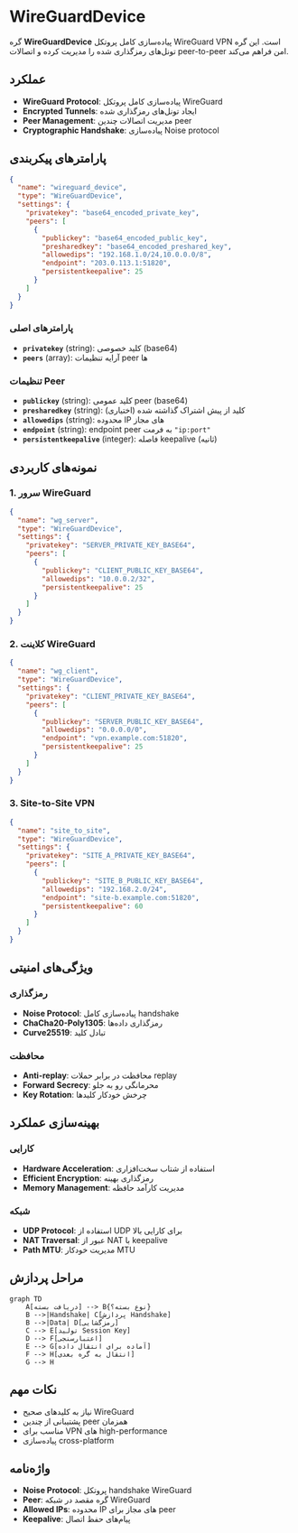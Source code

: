 # WireGuardDevice

گره **WireGuardDevice** پیاده‌سازی کامل پروتکل WireGuard VPN است. این گره تونل‌های رمزگذاری شده را مدیریت کرده و اتصالات peer-to-peer امن فراهم می‌کند.

## عملکرد

- **WireGuard Protocol**: پیاده‌سازی کامل پروتکل WireGuard
- **Encrypted Tunnels**: ایجاد تونل‌های رمزگذاری شده
- **Peer Management**: مدیریت اتصالات چندین peer
- **Cryptographic Handshake**: پیاده‌سازی Noise protocol

## پارامترهای پیکربندی

```json
{
  "name": "wireguard_device",
  "type": "WireGuardDevice",
  "settings": {
    "privatekey": "base64_encoded_private_key",
    "peers": [
      {
        "publickey": "base64_encoded_public_key",
        "presharedkey": "base64_encoded_preshared_key",
        "allowedips": "192.168.1.0/24,10.0.0.0/8",
        "endpoint": "203.0.113.1:51820",
        "persistentkeepalive": 25
      }
    ]
  }
}
```

### پارامترهای اصلی

- **`privatekey`** (string): کلید خصوصی (base64)
- **`peers`** (array): آرایه تنظیمات peer ها

### تنظیمات Peer

- **`publickey`** (string): کلید عمومی peer (base64)
- **`presharedkey`** (string): کلید از پیش اشتراک گذاشته شده (اختیاری)
- **`allowedips`** (string): محدوده IP های مجاز
- **`endpoint`** (string): endpoint peer به فرمت `"ip:port"`
- **`persistentkeepalive`** (integer): فاصله keepalive (ثانیه)

## نمونه‌های کاربردی

### 1. سرور WireGuard
```json
{
  "name": "wg_server",
  "type": "WireGuardDevice",
  "settings": {
    "privatekey": "SERVER_PRIVATE_KEY_BASE64",
    "peers": [
      {
        "publickey": "CLIENT_PUBLIC_KEY_BASE64",
        "allowedips": "10.0.0.2/32",
        "persistentkeepalive": 25
      }
    ]
  }
}
```

### 2. کلاینت WireGuard
```json
{
  "name": "wg_client",
  "type": "WireGuardDevice",
  "settings": {
    "privatekey": "CLIENT_PRIVATE_KEY_BASE64",
    "peers": [
      {
        "publickey": "SERVER_PUBLIC_KEY_BASE64",
        "allowedips": "0.0.0.0/0",
        "endpoint": "vpn.example.com:51820",
        "persistentkeepalive": 25
      }
    ]
  }
}
```

### 3. Site-to-Site VPN
```json
{
  "name": "site_to_site",
  "type": "WireGuardDevice",
  "settings": {
    "privatekey": "SITE_A_PRIVATE_KEY_BASE64",
    "peers": [
      {
        "publickey": "SITE_B_PUBLIC_KEY_BASE64",
        "allowedips": "192.168.2.0/24",
        "endpoint": "site-b.example.com:51820",
        "persistentkeepalive": 60
      }
    ]
  }
}
```

## ویژگی‌های امنیتی

### رمزگذاری
- **Noise Protocol**: پیاده‌سازی کامل handshake
- **ChaCha20-Poly1305**: رمزگذاری داده‌ها
- **Curve25519**: تبادل کلید

### محافظت
- **Anti-replay**: محافظت در برابر حملات replay
- **Forward Secrecy**: محرمانگی رو به جلو
- **Key Rotation**: چرخش خودکار کلیدها

## بهینه‌سازی عملکرد

### کارایی
- **Hardware Acceleration**: استفاده از شتاب سخت‌افزاری
- **Efficient Encryption**: رمزگذاری بهینه
- **Memory Management**: مدیریت کارآمد حافظه

### شبکه
- **UDP Protocol**: استفاده از UDP برای کارایی بالا
- **NAT Traversal**: عبور از NAT با keepalive
- **Path MTU**: مدیریت خودکار MTU

## مراحل پردازش

```mermaid
graph TD
    A[دریافت بسته] --> B{نوع بسته؟}
    B -->|Handshake| C[پردازش Handshake]
    B -->|Data| D[رمزگشایی]
    C --> E[تولید Session Key]
    D --> F[اعتبارسنجی]
    E --> G[آماده برای انتقال داده]
    F --> H[انتقال به گره بعدی]
    G --> H
```

## نکات مهم

- نیاز به کلیدهای صحیح WireGuard
- پشتیبانی از چندین peer همزمان
- مناسب برای VPN های high-performance
- پیاده‌سازی cross-platform

## واژه‌نامه

- **Noise Protocol**: پروتکل handshake WireGuard
- **Peer**: گره مقصد در شبکه WireGuard
- **Allowed IPs**: محدوده IP های مجاز برای peer
- **Keepalive**: پیام‌های حفظ اتصال